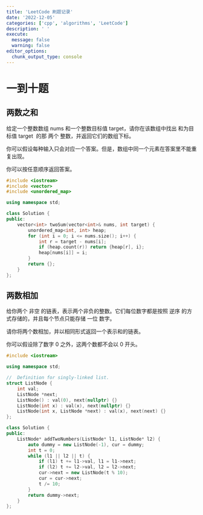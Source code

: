 ```yaml
---
title: 'LeetCode 刷题记录'
date: '2022-12-05'
categories: ['cpp', 'algorithms', 'LeetCode']
description: ' '
execute: 
  message: false
  warning: false
editor_options: 
  chunk_output_type: console
---
```


# 一到十题

## 两数之和

给定一个整数数组 nums 和一个整数目标值 target，请你在该数组中找出 和为目标值 target  的那 两个 整数，并返回它们的数组下标。

你可以假设每种输入只会对应一个答案。但是，数组中同一个元素在答案里不能重复出现。

你可以按任意顺序返回答案。

```cpp
#include <iostream>
#include <vector>
#include <unordered_map>

using namespace std;

class Solution {
public:
    vector<int> twoSum(vector<int>& nums, int target) {
        unordered_map<int, int> heap;
        for (int i = 0; i <= nums.size(); i++) {
            int r = target - nums[i];
            if (heap.count(r)) return {heap[r], i};
            heap[nums[i]] = i;
        }
        return {};
    }
};
```

## 两数相加

给你两个 非空 的链表，表示两个非负的整数。它们每位数字都是按照 逆序 的方式存储的，并且每个节点只能存储 一位 数字。

请你将两个数相加，并以相同形式返回一个表示和的链表。

你可以假设除了数字 0 之外，这两个数都不会以 0 开头。

```cpp
#include <iostream>

using namespace std;

//  Definition for singly-linked list.
struct ListNode {
    int val;
    ListNode *next;
    ListNode() : val(0), next(nullptr) {}
    ListNode(int x) : val(x), next(nullptr) {}
    ListNode(int x, ListNode *next) : val(x), next(next) {}
};

class Solution {
public:
    ListNode* addTwoNumbers(ListNode* l1, ListNode* l2) {
        auto dummy = new ListNode(-1), cur = dummy;
        int t = 0;
        while (l1 || l2 || t) {
            if (l1) t += l1->val, l1 = l1->next;
            if (l2) t += l2->val, l2 = l2->next;
            cur->next = new ListNode(t % 10);
            cur = cur->next;
            t /= 10;
        }
        return dummy->next;
    }
};
```